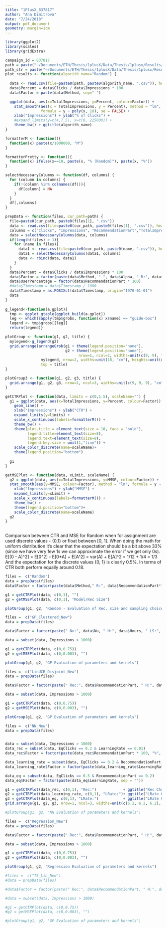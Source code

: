 ```yaml
---
title: "1PlusX_837817"
author: "Ana Dimitrova"
date: "7/24/2018"
output: pdf_document
geometry: margin=1cm
---
```

 

```r
library(ggplot2)
library(scales)
library(gridExtra)

campaign_id = 837817
path = paste("~/Documents/ETH/Thesis/1plusX/Data/Thesis/1plusx/Results/", campaign_id, "/", sep="")
path_ctr = paste("~/Documents/ETH/Thesis/1plusX/Data/Thesis/1plusx/Results/CTR/", campaign_id, "/", sep="")
plot_results <- function(algorith_name="Random") {
  
  data <- read.csv(file=paste0(path, paste0(algorith_name, ".csv")), header=TRUE, sep=",")
  data$Percent = data$Clicks / data$Impressions * 100
  data$Factor = paste(data$Method, sep=" ")

  ggplot(data, aes(x=TotalImpressions, y=Percent, colour=Factor)) + 
    stat_smooth(aes(x = TotalImpressions, y = Percent), method = "lm",
                formula = y ~ poly(x, 10), se = FALSE) +
    xlab("Impressions") + ylab("% of Clicks") +
    #expand_limits(y=c(4,7.5), x=c(0, 225000)) + 
    theme_bw() + ggtitle(algorith_name)
}

formatterM <- function(){
  function(x) paste(x/1000000, "M")
}

formatterPretty <- function(){
  function(x) ifelse(x==10, paste(x, "% (Random)"), paste(x, "%"))
}

selectNecessaryColumns <- function(df, columns) {
  for (column in columns) {
    if(!(column %in% colnames(df))){
      df[column] = NA
    } 
  }
  df[,columns]
}

prepData <- function(files, cur_path=path) {
  file=paste0(cur_path, paste0(files[1], ".csv"))
  data <- read.csv(file=paste0(cur_path, paste0(files[1], ".csv")), header=TRUE, sep=",")
  columns = c("Clicks", "Impressions", "RecommendationPart","TotalImpressions","Method", "Alpha","Timestamp","TrainPart", "MSE", "CumulativeMSE","MMSE", "MCumulativeMSE", "Nu", "Hours", "LengthScale", "ClusterCount","EqClicks","LearningRate")
  data = selectNecessaryColumns(data, columns)
  if(length(files) > 1){
    for (name in files){
      data1 <- read.csv(file=paste0(cur_path, paste0(name, ".csv")), header=TRUE, sep=",")
      data1 = selectNecessaryColumns(data1, columns)
      data <- rbind(data, data1)  
    }
  }
  data$Percent = data$Clicks / data$Impressions * 100
  data$Factor = factor(paste(data$Method, " ", data$Alpha, " R:", data$RecommendationPart * 100, sep=""))
  data$UserPercentage = factor(data$RecommendationPart * 100)
  #data$Timestamp = data$Timestamp / 1000
  data$Timestamp = as.POSIXct(data$Timestamp, origin="1970-01-01")
  data
}
  
g_legend<-function(a.gplot){
  tmp <- ggplot_gtable(ggplot_build(a.gplot))
  leg <- which(sapply(tmp$grobs, function(x) x$name) == "guide-box")
  legend <- tmp$grobs[[leg]]
  return(legend)}

plotGroup <- function(g1, g2, title) {
  mylegend<-g_legend(g2)
  grid.arrange(arrangeGrob(g1 + theme(legend.position="none"),
                           g2 + theme(legend.position="none"),
                                 nrow=1, ncol=2, widths=unit(c(9, 9), "cm"), heights=unit(9, "cm")),
                mylegend, nrow=2, widths=unit(18, "cm"), heights=unit(c(9, 1), "cm"),
                top = title)
}

plotGroup3 <- function(g1, g2, g3, title) {
  grid.arrange(g1, g2, g3, nrow=1, ncol=3, widths=unit(c(9, 9, 9), "cm"), heights=unit(9, "cm"), top = title)
}

getCTRPlot <- function(data, limits = c(0,1.5), scaleName="") {
  g1 = ggplot(data, aes(x=TotalImpressions, y=Percent, colour=Factor)) + 
    geom_line() +
    xlab("Impressions") + ylab("CTR") +
    expand_limits(y=limits) + 
    scale_x_continuous(labels=formatterM()) + 
    theme_bw() +
    theme(plot.title = element_text(size = 10, face = "bold"), 
          legend.title=element_text(size=8), 
          legend.text=element_text(size=8), 
          legend.key.size = unit(1,"line")) +
    scale_color_discrete(name=scaleName)+
    theme(legend.position="bottom")
  
  g1
}

getMSEPlot <- function(data, xLimit, scaleName) {
  g2 = ggplot(data, aes(x=TotalImpressions, y=MMSE, colour=Factor)) + 
  stat_smooth(aes(y=MMSE, colour=Factor), method = "lm", formula = y ~ poly(x, 10), se = FALSE) +
    xlab("Impressions") + ylab("MMSE") +
    expand_limits(y=xLimit) + 
    scale_x_continuous(labels=formatterM()) +
    theme_bw() +
    theme(legend.position="bottom")+
    scale_color_discrete(name=scaleName)
  g2
}
  
```

Comparison between CTR and MSE for Random when for assignment are used discrete values - {0,1} or float between [0, 1]. When doing the math for uniform distribution it's clear that the expectation should be a bit above 33% (since we have very few 1s we can approximate the error if we get only 0s). E[(0 - A)^2] = E[0^2] - E[0*A] + E[A^2] = var(A) + E[A]^2 = 1/12 + 1/4 = 1/3
And the expectation for the discrete values {0, 1} is clearly 0.5%. 
In terms of CTR both perform equally around 0.18.
```r

files =  c("Random")
data = prepData(files)
data$Factor = factor(paste(data$Method," R:", data$RecommendationPart*100, "%", sep=""))

g1 = getCTRPlot(data, c(0,1), "")
g2 = getMSEPlot(data, c(0,1), "Model/Rec Size")

plotGroup(g1, g2, "Random - Evaluation of Rec. size and sampling choices.")
```

```r

files =  c("GP_Clustered_New")
data = prepData(files)

data$Factor = factor(paste(" Nu:", data$Nu, " H:", data$Hours, " LS:", data$LengthScale, " CL:", data$ClusterCount, " Eq:", data$EqClicks, sep = ""))

data = subset(data, Impressions > 1000)

g1 = getCTRPlot(data, c(0,0.75)) 
g2 = getMSEPlot(data, c(0,0.003), "")

plotGroup(g1, g2, "GP Evaluation of parameters and kernels")
```
```r

files =  c("LinUCB_Disjoint_New")
data = prepData(files)

data$Factor = factor(paste(" Rec:", data$RecommendationPart, " H:", data$Hours, " LS:", data$Alpha," Eq:", data$EqClicks, sep = ""))

data = subset(data, Impressions > 1000)

g1 = getCTRPlot(data, c(0,0.75)) 
g2 = getMSEPlot(data, c(0,0.003), "")

plotGroup(g1, g2, "GP Evaluation of parameters and kernels")
```

```r

files =  c("NN_New")
data = prepData(files)


data = subset(data, Impressions > 1000)
data_rec = subset(data, EqClicks == 0.2 & LearningRate == 0.01)
data_rec$Factor = factor(paste(data_rec$RecommendationPart * 100, "%", sep = ""))

data_learning_rate = subset(data, EqClicks == 0.2 & RecommendationPart == 0.2)
data_learning_rate$Factor = factor(paste(data_learning_rate$LearningRate, sep = ""))

data_eq = subset(data, EqClicks == 0.5 & RecommendationPart == 0.2)
data_eq$Factor = factor(paste(data_eq$LearningRate, sep = ""))

g1 = getCTRPlot(data_rec, c(0,1), "Rec:")            + ggtitle("Rec Change-EQ:0.2")
g2 = getCTRPlot(data_learning_rate, c(0,1), "LRate:")+ ggtitle("LRate Change")
g3 = getCTRPlot(data_eq, c(0,1), "LRate:")           + ggtitle("LRate Change-EQ:0.5")
grid.arrange(g1, g2, g3, nrow=1, ncol=3, widths=unit(c(6.2, 6.2, 6.2), "cm"), heights=unit(8, "cm"))

#plotGroup(g1, g2, "NN Evaluation of parameters and kernels")
```

```r

files =  c("Regression_New")
data = prepData(files)

data$Factor = factor(paste(" Rec:", data$RecommendationPart, " H:", data$Hours, " LS:", data$Alpha," Eq:", data$EqClicks, sep = ""))

data = subset(data, Impressions > 1000)

g1 = getCTRPlot(data, c(0,0.75)) 
g2 = getMSEPlot(data, c(0,0.003), "")

plotGroup(g1, g2, "Regression Evaluation of parameters and kernels")
```

```r

#files =  c("TS_Lin_New")
#data = prepData(files)

#data$Factor = factor(paste(" Rec:", data$RecommendationPart, " H:", data$Hours, " LS:", data$Alpha, sep = ""))

#data = subset(data, Impressions > 1000)

#g1 = getCTRPlot(data, c(0,0.75)) 
#g2 = getMSEPlot(data, c(0,0.003), "")

#plotGroup(g1, g2, "GP Evaluation of parameters and kernels")
```